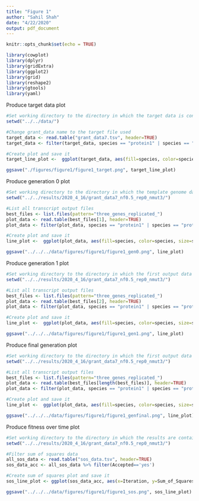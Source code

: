 ```yaml
---
title: "Figure 1"
author: "Sahil Shah"
date: "4/22/2020"
output: pdf_document
---
```


```r
knitr::opts_chunk$set(echo = TRUE)

library(cowplot)
library(dplyr)
library(gridExtra)
library(ggplot2)
library(grid)
library(reshape2)
library(gtools)
library(yaml)
```

Produce target data plot

```r

#Set working directory to the directory in which the target data is contained in 
setwd("../../data/")

#Change grant_data name to the target file used
target_data <- read.table("grant_data7.tsv", header=TRUE)
target_data <- filter(target_data, species == "protein1" | species == "protein2" | species == "protein3")

#Create plot and save it
target_line_plot <-  ggplot(target_data, aes(fill=species, color=species, size=species, x=time, y=transcript)) + geom_line(stat="identity", size=1.5) + ggtitle("Target Gene Expression Pattern") + theme(panel.grid.major = element_blank(), panel.grid.minor = element_blank(), panel.background = element_blank(), axis.line=element_line(size=0.5), axis.ticks=element_line(), axis.text=element_text(size=10), axis.title=element_text(size=10), plot.title=element_text(color="black", hjust=0.5)) + xlab("Time") + ylab("Transcript Abundances") + scale_color_manual(values=c("#56B4E9", "#E69F00", "#CC79A7")) + panel_border()

ggsave("./figures/figure1/figure1_target.png", target_line_plot)
```

Produce generation 0 plot

```r

#Set working directory to the directory in which the template genome data is contained in 
setwd("../../results/2020_4_16/grant_data7_nf0.5_rep0_nmut3/")

#List all transcript output files
best_files <- list.files(pattern="three_genes_replicated_")
plot_data <- read.table(best_files[1], header=TRUE)
plot_data <- filter(plot_data, species == "protein1" | species == "protein2" | species == "protein3")

#Create plot and save it
line_plot <-  ggplot(plot_data, aes(fill=species, color=species, size=species, x=time, y=transcript)) + geom_line(stat="identity", size=1.5) + ggtitle("Target Gene Expression Pattern") + theme(panel.grid.major = element_blank(), panel.grid.minor = element_blank(), panel.background = element_blank(), axis.line=element_line(size=0.5), axis.ticks=element_line(), axis.text=element_text(size=10), axis.title=element_text(size=10), plot.title=element_text(color="black", hjust=0.5)) + xlab("Time") + ylab("Transcript Abundances") + scale_color_manual(values=c("#56B4E9", "#E69F00", "#CC79A7")) + panel_border()

ggsave("../../../data/figures/figure1/figure1_gen0.png", line_plot)
```

Produce generation 1 plot
```r

#Set working directory to the directory in which the first output data is contained in 
setwd("../../results/2020_4_16/grant_data7_nf0.5_rep0_nmut3/")

#List all transcript output files
best_files <- list.files(pattern="three_genes_replicated_")
plot_data <- read.table(best_files[2], header=TRUE)
plot_data <- filter(plot_data, species == "protein1" | species == "protein2" | species == "protein3")

#Create plot and save it
line_plot <-  ggplot(plot_data, aes(fill=species, color=species, size=species, x=time, y=transcript)) + geom_line(stat="identity", size=1.5) + ggtitle("Target Gene Expression Pattern") + theme(panel.grid.major = element_blank(), panel.grid.minor = element_blank(), panel.background = element_blank(), axis.line=element_line(size=0.5), axis.ticks=element_line(), axis.text=element_text(size=10), axis.title=element_text(size=10), plot.title=element_text(color="black", hjust=0.5)) + xlab("Time") + ylab("Transcript Abundances") + scale_color_manual(values=c("#56B4E9", "#E69F00", "#CC79A7")) + panel_border()

ggsave("../../../data/figures/figure1/figure1_gen1.png", line_plot)
```
Produce final generation plot
```r

#Set working directory to the directory in which the first output data is contained in 
setwd("../../results/2020_4_16/grant_data7_nf0.5_rep0_nmut3/")

#List all transcript output files
best_files <- list.files(pattern="three_genes_replicated_")
plot_data <- read.table(best_files[length(best_files)], header=TRUE)
plot_data <- filter(plot_data, species == "protein1" | species == "protein2" | species == "protein3")

#Create plot and save it
line_plot <-  ggplot(plot_data, aes(fill=species, color=species, size=species, x=time, y=transcript)) + geom_line(stat="identity", size=1.5) + ggtitle("Target Gene Expression Pattern") + theme(panel.grid.major = element_blank(), panel.grid.minor = element_blank(), panel.background = element_blank(), axis.line=element_line(size=0.5), axis.ticks=element_line(), axis.text=element_text(size=10), axis.title=element_text(size=10), plot.title=element_text(color="black", hjust=0.5)) + xlab("Time") + ylab("Transcript Abundances") + scale_color_manual(values=c("#56B4E9", "#E69F00", "#CC79A7")) + panel_border()

ggsave("../../../data/figures/figure1/figure1_genfinal.png", line_plot)
```
Produce fitness over time plot
```r

#Set working directory to the directory in which the results are contained in
setwd("../../results/2020_4_16/grant_data7_nf0.5_rep0_nmut3/")

#Filter sum of squares data
all_sos_data <- read.table("sos_data.tsv", header=TRUE)
sos_data_acc <- all_sos_data %>% filter(Accepted=='yes')

#Create sum of squares plot and save it
sos_line_plot <- ggplot(sos_data_acc, aes(x=Iteration, y=Sum_of_Squares)) + geom_point(stat='identity', color='#D55E00') + geom_line(size=1, stat='identity', color='#D55E00') + theme(panel.grid.major = element_blank(), panel.grid.minor = element_blank(), panel.background = element_blank(), axis.line=element_line(size=0.5), axis.ticks=element_line(), axis.text=element_text(size=10), axis.title=element_text(size=10), plot.title=element_text(color="black", hjust=0.5)) + xlab("Generation") + ylab("Sum of Squares") + ggtitle("Fitness over Time") + panel_border()

ggsave("../../../data/figures/figure1/figure1_sos.png", sos_line_plot)
```
